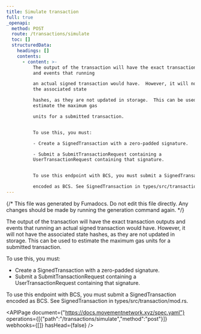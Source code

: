 ```yaml
---
title: Simulate transaction
full: true
_openapi:
  method: POST
  route: /transactions/simulate
  toc: []
  structuredData:
    headings: []
    contents:
      - content: >-
          The output of the transaction will have the exact transaction outputs
          and events that running

          an actual signed transaction would have.  However, it will not have
          the associated state

          hashes, as they are not updated in storage.  This can be used to
          estimate the maximum gas

          units for a submitted transaction.


          To use this, you must:

          - Create a SignedTransaction with a zero-padded signature.

          - Submit a SubmitTransactionRequest containing a
          UserTransactionRequest containing that signature.


          To use this endpoint with BCS, you must submit a SignedTransaction

          encoded as BCS. See SignedTransaction in types/src/transaction/mod.rs.
---
```


{/* This file was generated by Fumadocs. Do not edit this file directly. Any changes should be made by running the generation command again. */}

The output of the transaction will have the exact transaction outputs and events that running
an actual signed transaction would have.  However, it will not have the associated state
hashes, as they are not updated in storage.  This can be used to estimate the maximum gas
units for a submitted transaction.

To use this, you must:
- Create a SignedTransaction with a zero-padded signature.
- Submit a SubmitTransactionRequest containing a UserTransactionRequest containing that signature.

To use this endpoint with BCS, you must submit a SignedTransaction
encoded as BCS. See SignedTransaction in types/src/transaction/mod.rs.

<APIPage document={"https://docs.movementnetwork.xyz/spec.yaml"} operations={[{"path":"/transactions/simulate","method":"post"}]} webhooks={[]} hasHead={false} />